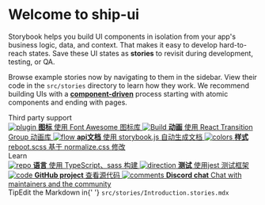 
<Meta title="ship-ui/Introduction" />

<style>{`
  .subheading {
    --mediumdark: '#999999';
    font-weight: 900;
    font-size: 13px;
    color: #999;
    letter-spacing: 6px;
    line-height: 24px;
    text-transform: uppercase;
    margin-bottom: 12px;
    margin-top: 40px;
  }

  .link-list {
    display: grid;
    grid-template-columns: 1fr;
    grid-template-rows: 1fr 1fr;
    row-gap: 10px;
  }

  @media (min-width: 620px) {
    .link-list {
      row-gap: 20px;
      column-gap: 20px;
      grid-template-columns: 1fr 1fr;
    }
  }

  @media all and (-ms-high-contrast:none) {
  .link-list {
      display: -ms-grid;
      -ms-grid-columns: 1fr 1fr;
      -ms-grid-rows: 1fr 1fr;
    }
  }

  .link-item {
    display: block;
    padding: 20px 30px 20px 15px;
    border: 1px solid #00000010;
    border-radius: 5px;
    transition: background 150ms ease-out, border 150ms ease-out, transform 150ms ease-out;
    color: #333333;
    display: flex;
    align-items: flex-start;
  }

  .link-item:hover {
    border-color: #1EA7FD50;
    transform: translate3d(0, -3px, 0);
    box-shadow: rgba(0, 0, 0, 0.08) 0 3px 10px 0;
  }

  .link-item:active {
    border-color: #1EA7FD;
    transform: translate3d(0, 0, 0);
  }

  .link-item strong {
    font-weight: 700;
    display: block;
    margin-bottom: 2px;
  }
  
  .link-item img {
    height: 40px;
    width: 40px;
    margin-right: 15px;
    flex: none;
  }

  .link-item span {
    font-size: 14px;
    line-height: 20px;
  }

  .tip {
    display: inline-block;
    border-radius: 1em;
    font-size: 11px;
    line-height: 12px;
    font-weight: 700;
    background: #E7FDD8;
    color: #66BF3C;
    padding: 4px 12px;
    margin-right: 10px;
    vertical-align: top;
  }

  .tip-wrapper {
    font-size: 13px;
    line-height: 20px;
    margin-top: 40px;
    margin-bottom: 40px;
  }

  .tip-wrapper code {
    font-size: 12px;
    display: inline-block;
  }

  
`}</style>

# Welcome to ship-ui

Storybook helps you build UI components in isolation from your app's business logic, data, and context.
That makes it easy to develop hard-to-reach states. Save these UI states as **stories** to revisit during development, testing, or QA.

Browse example stories now by navigating to them in the sidebar.
View their code in the `src/stories` directory to learn how they work.
We recommend building UIs with a [**component-driven**](https://componentdriven.org) process starting with atomic components and ending with pages.

<div className="subheading">Third party support</div>

<div className="link-list">
  <a className="link-item" href="https://fontawesome.com/icons?d=gallery&s=solid&m=free" target="_blank">
    <img src={Plugin} alt="plugin" />
    <span>
      <strong>图标</strong>
      使用 Font Awesome 图标库
    </span>
  </a>
  <a
    className="link-item"
    href="https://reactcommunity.org/react-transition-group/"
    target="_blank"
  >
    <img src={StackAlt} alt="Build" />
    <span>
      <strong>动画</strong>
      使用 React Transition Group 动画库
    </span>
  </a>
  <a
    className="link-item"
    href="https://storybook.js.org"
    target="_blank"
  >
    <img src={Flow} alt="flow" />
    <span>
      <strong>api文档</strong>
      使用 storybook.js 自动生成文档
    </span>
  </a>
  <a
    className="link-item"
    href="http://necolas.github.io/normalize.css/"
    target="_blank"
  >
    <img src={Colors} alt="colors" />
    <span>
      <strong>样式</strong>
      reboot.scss 基于 normalize.css 修改
    </span>
  </a>
</div>

<div className="subheading">Learn</div>

<div className="link-list">
  <a className="link-item" href="https://www.typescriptlang.org/" target="_blank">
    <img src={Repo} alt="repo" />
    <span>
      <strong>语言</strong>
      使用 TypeScript、sass 构建
    </span>
  </a>
  <a className="link-item" href="https://jestjs.io/" target="_blank">
    <img src={Direction} alt="direction" />
    <span>
      <strong>测试</strong>
      使用jest 测试框架
    </span>
  </a>
  <a className="link-item" href="https://github.com/RimingXie/ship" target="_blank">
    <img src={Code} alt="code" />
    <span>
      <strong>GitHub project</strong>
      查看源代码
    </span>
  </a>
  <a className="link-item" href="https://discord.gg/UUt2PJb" target="_blank">
    <img src={Comments} alt="comments" />
    <span>
      <strong>Discord chat</strong>
      Chat with maintainers and the community
    </span>
  </a>
</div>

<div className="tip-wrapper">
  <span className="tip">Tip</span>Edit the Markdown in{' '}
  <code>src/stories/Introduction.stories.mdx</code>
</div>
